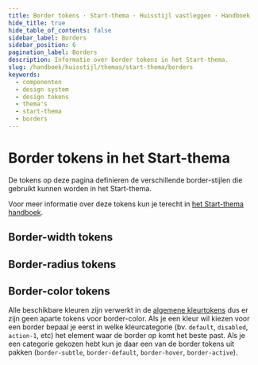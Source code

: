 ```yaml
---
title: Border tokens · Start-thema · Huisstijl vastleggen · Handboek
hide_title: true
hide_table_of_contents: false
sidebar_label: Borders
sidebar_position: 6
pagination_label: Borders
description: Informatie over border tokens in het Start-thema.
slug: /handboek/huisstijl/themas/start-thema/borders
keywords:
  - componenten
  - design system
  - design tokens
  - thema's
  - start-thema
  - borders
---
```



# Border tokens in het Start-thema

<Paragraph lead>
  De tokens op deze pagina definieren de verschillende border-stijlen die gebruikt kunnen worden in het Start-thema.
</Paragraph>

Voor meer informatie over deze tokens kun je terecht in [het Start-thema handboek](/handboek/huisstijl/themas/start-thema).

## Border-width tokens

<CommonDesignTokensTable type="border-width" maxPathLength={3} />

## Border-radius tokens

<CommonDesignTokensTable type="border-radius" maxPathLength={3} />

## Border-color tokens

Alle beschikbare kleuren zijn verwerkt in de [algemene kleurtokens](./kleuren) dus er zijn geen aparte tokens voor border-color. Als je een kleur wil kiezen voor een border bepaal je eerst in welke kleurcategorie (bv. `default`, `disabled`, `action-1`, etc) het element waar de border op komt het beste past. Als je een categorie gekozen hebt kun je daar een van de border tokens uit pakken (`border-subtle`, `border-default`, `border-hover`, `border-active`).
